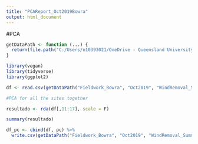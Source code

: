 ```yaml
---
title: "PCAReport_Oct2019Bowra"
output: html_document
---
```


#PCA
```r
getDataPath <- function (...) {
  return(file.path("C:/Users/n10393021/OneDrive - Queensland University of Technology/Documents/PhD/Project",  ...))
}

library(vegan)
library(tidyverse)
library(ggplot2)

df <- read.csv(getDataPath("Fieldwork_Bowra", "Oct2019", "WindRemoval_SummaryIndices_Channel1", "14.01.2019_glm_preparation.csv"))

#PCA for all the sites together

resultado <- rda(df[,11:17], scale = F)
```
```r
summary(resultado)
```
```r
df_pc <- cbind(df, pc) %>% 
  write.csv(getDataPath("Fieldwork_Bowra", "Oct2019", "WindRemoval_SummaryIndices_Channel1", "16.03.2019_completedf_pca.csv"))
```

